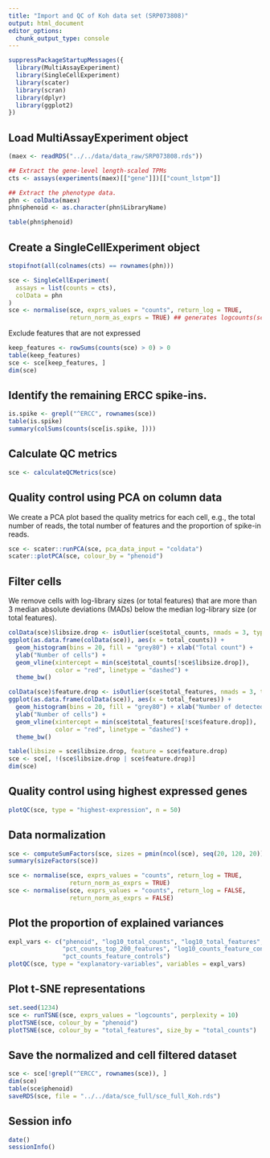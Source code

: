 ```yaml
---
title: "Import and QC of Koh data set (SRP073808)"
output: html_document
editor_options: 
  chunk_output_type: console
---
```


```r
suppressPackageStartupMessages({
  library(MultiAssayExperiment)
  library(SingleCellExperiment)
  library(scater)
  library(scran)
  library(dplyr)
  library(ggplot2)
})
```

## Load MultiAssayExperiment object

```r
(maex <- readRDS("../../data/data_raw/SRP073808.rds"))

## Extract the gene-level length-scaled TPMs
cts <- assays(experiments(maex)[["gene"]])[["count_lstpm"]]

## Extract the phenotype data.
phn <- colData(maex)
phn$phenoid <- as.character(phn$LibraryName)

table(phn$phenoid)
```

## Create a SingleCellExperiment object

```r
stopifnot(all(colnames(cts) == rownames(phn)))

sce <- SingleCellExperiment(
  assays = list(counts = cts), 
  colData = phn
)
sce <- normalise(sce, exprs_values = "counts", return_log = TRUE, 
                 return_norm_as_exprs = TRUE) ## generates logcounts(sce)
```

Exclude features that are not expressed

```r
keep_features <- rowSums(counts(sce) > 0) > 0
table(keep_features)
sce <- sce[keep_features, ]
dim(sce)
```

## Identify the remaining ERCC spike-ins.

```r
is.spike <- grepl("^ERCC", rownames(sce))
table(is.spike)
summary(colSums(counts(sce[is.spike, ])))
```

## Calculate QC metrics

```r
sce <- calculateQCMetrics(sce)
```

## Quality control using PCA on column data

We create a PCA plot based the quality metrics for each cell, e.g., the total
number of reads, the total number of features and the proportion of spike-in
reads.

```r
sce <- scater::runPCA(sce, pca_data_input = "coldata")
scater::plotPCA(sce, colour_by = "phenoid")
```

## Filter cells

We remove cells with log-library sizes (or total features) that are more than 3
median absolute deviations (MADs) below the median log-library size (or total
features).

```r
colData(sce)$libsize.drop <- isOutlier(sce$total_counts, nmads = 3, type = "lower", log = TRUE)
ggplot(as.data.frame(colData(sce)), aes(x = total_counts)) + 
  geom_histogram(bins = 20, fill = "grey80") + xlab("Total count") + 
  ylab("Number of cells") + 
  geom_vline(xintercept = min(sce$total_counts[!sce$libsize.drop]), 
             color = "red", linetype = "dashed") + 
  theme_bw()

colData(sce)$feature.drop <- isOutlier(sce$total_features, nmads = 3, type = "lower", log = TRUE)
ggplot(as.data.frame(colData(sce)), aes(x = total_features)) + 
  geom_histogram(bins = 20, fill = "grey80") + xlab("Number of detected features") + 
  ylab("Number of cells") + 
  geom_vline(xintercept = min(sce$total_features[!sce$feature.drop]), 
             color = "red", linetype = "dashed") + 
  theme_bw()
```

```r
table(libsize = sce$libsize.drop, feature = sce$feature.drop)
sce <- sce[, !(sce$libsize.drop | sce$feature.drop)]
dim(sce)
```

## Quality control using highest expressed genes

```r
plotQC(sce, type = "highest-expression", n = 50)
```

## Data normalization

```r
sce <- computeSumFactors(sce, sizes = pmin(ncol(sce), seq(20, 120, 20)), min.mean = 0.1)
summary(sizeFactors(sce))
```

```r
sce <- normalise(sce, exprs_values = "counts", return_log = TRUE, 
                 return_norm_as_exprs = TRUE)
sce <- normalise(sce, exprs_values = "counts", return_log = FALSE, 
                 return_norm_as_exprs = FALSE)
```

## Plot the proportion of explained variances

```r
expl_vars <- c("phenoid", "log10_total_counts", "log10_total_features", "pct_dropout",
               "pct_counts_top_200_features", "log10_counts_feature_controls",
               "pct_counts_feature_controls")
plotQC(sce, type = "explanatory-variables", variables = expl_vars)
```

## Plot t-SNE representations

```r
set.seed(1234)
sce <- runTSNE(sce, exprs_values = "logcounts", perplexity = 10)
plotTSNE(sce, colour_by = "phenoid")
plotTSNE(sce, colour_by = "total_features", size_by = "total_counts")
```

## Save the normalized and cell filtered dataset

```r
sce <- sce[!grepl("^ERCC", rownames(sce)), ]
dim(sce)
table(sce$phenoid)
saveRDS(sce, file = "../../data/sce_full/sce_full_Koh.rds")
```

## Session info

```r
date()
sessionInfo()
```

